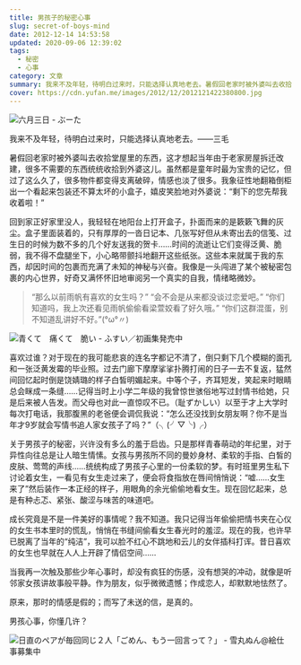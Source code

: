 ```yaml
---
title: 男孩子的秘密心事
slug: secret-of-boys-mind
date: 2012-12-14 14:53:58
updated: 2020-09-06 12:39:02
tags:
  - 秘密
  - 心事
category: 文章
summary: 我来不及年轻，待明白过来时，只能选择认真地老去。暑假回老家时被外婆叫去收拾堂屋里的东西，这才想起当年由于老家房屋拆迁改建，很多不需要的东西统统收拾到外婆这儿。
cover: https://cdn.yufan.me/images/2012/12/2012121422380800.jpg
---
```


![六月三日 - ぶーた](https://cdn.yufan.me/images/2012/12/2012121422380800.jpg)

<MusicPlayer netease={29922800} />

我来不及年轻，待明白过来时，只能选择认真地老去。——三毛

暑假回老家时被外婆叫去收拾堂屋里的东西，这才想起当年由于老家房屋拆迁改建，很多不需要的东西统统收拾到外婆这儿。虽然都是童年时最为宝贵的记忆，但过了这么久了，很多物件都变得支离破碎，情感也淡了很多。我象征性地翻箱倒柜出一个看起来包装还不算太坏的小盒子，嬉皮笑脸地对外婆说：“剩下的您先帮我收着啦！”

回到家正好家里没人，我轻轻在地阳台上打开盒子，扑面而来的是簌簌飞舞的灰尘。盒子里面装着的，只有厚厚的一沓日记本、几张写好但从未寄出去的信笺、过生日的时候为数不多的几个好友送我的贺卡……时间的流逝让它们变得泛黄、脆弱，我不得不盘腿坐下，小心略带颤抖地翻开这些纸张。这些本来就属于我的东西，却因时间的包裹而充满了未知的神秘与兴奋。我像是一头闯进了某个被秘密包裹的内心世界，好奇又满怀怀旧地审阅另一个真实的自我，情绪略微妙。

> “那么以前雨帆有喜欢的女生吗？”
> “会不会是从来都没谈过恋爱吧。”
> “你们知道吗，我上次还看见雨帆偷偷看梁萱姣看了好久哦。”
> “你们这群混蛋，别不知道乱讲好不好。”(°ω°〃)

![青くて　痛くて　脆い - ふすい／初画集発売中](https://cdn.yufan.me/images/2012/12/2012121422373000.jpg)

喜欢过谁？对于现在的我可能悲哀的连名字都记不清了，倒只剩下几个模糊的面孔和一张泛黄发霉的毕业照。过去门廊下摩摩挲挲扑腾打闹的日子一去不复返，猛然间回忆起时倒是饶婧璐的样子白皙明媚起来。中等个子，齐耳短发，笑起来时眼睛总会眯成一条缝……记得当时上小学二年级的我曾惊世骇俗地写过封情书给她，只是后来被人告发。而父母也对此一直惊叹不已。（耻ずかしい）以至于才上大学时每次打电话，我那腹黑的老爸便会调侃我说：“怎么还没找到女朋友啊？你不是当年才9岁就会写情书追人家女孩子了吗？”（╮(╯▽╰)╭）

关于男孩子的秘密，兴许没有多么的羞于启齿。只是那样青春萌动的年纪里，对于异性向往总是让人暗生情愫。女孩与男孩所不同的曼妙身材、柔软的手指、白皙的皮肤、莺莺的声线……统统构成了男孩子心里的一份柔软的梦。有时班里男生私下讨论着女生，一看见有女生走过来了，便会将食指放在唇间悄悄说：“嘘……女生来了”然后装作一本正经的样子，用眼角的余光偷偷地看女生。现在回忆起来，总是有种忐忑、紧张、酸涩与味苦的味道吧。

成长究竟是不是一件美好的事情呢？我不知道。我只记得当年偷偷把情书夹在心仪的女生书本里时的慌乱，悄悄在书缝间偷看女生春光时的羞涩。现在的我，也许早已脱离了当年的“纯洁”，我可以脸不红心不跳地和云儿的女伴插科打诨。昔日喜欢的女生也早就在人人上开辟了情侣空间……

当我再一次触及那些少年心事时，却没有疯狂的伤感，没有想哭的冲动，就像是听邻家女孩讲故事般平静。作为朋友，似乎微微遗憾；作成恋人，却默默地怯然了。

原来，那时的情感是假的；而写了未送的信，是真的。

男孩心事，你懂几许？

![日直のペアが毎回同じ２人「ごめん、もう一回言って？」 - 雪丸ぬん@絵仕事募集中](https://cdn.yufan.me/images/2012/12/2012121422381400.jpg)
